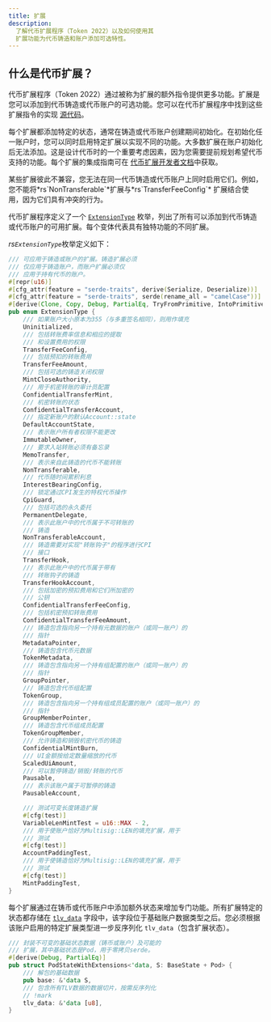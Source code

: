```yaml
---
title: 扩展
description:
  了解代币扩展程序（Token 2022）以及如何使用其
  扩展功能为代币铸造和账户添加可选特性。
---
```


## 什么是代币扩展？

代币扩展程序（Token
2022）通过被称为扩展的额外指令提供更多功能。扩展是您可以添加到代币铸造或代币账户的可选功能。您可以在代币扩展程序中找到这些扩展指令的实现
[源代码](https://github.com/solana-program/token-2022/tree/main/program/src/extension)。

每个扩展都添加特定的状态，通常在铸造或代币账户创建期间初始化。在初始化任一账户时，您可以同时启用特定扩展以实现不同的功能。大多数扩展在账户初始化后无法添加。这是设计代币时的一个重要考虑因素，因为您需要提前规划希望代币支持的功能。每个扩展的集成指南可在
[代币扩展开发者文档](/developers/guides/token-extensions/getting-started)中获取。

<Callout type="info">
  某些扩展彼此不兼容，您无法在同一代币铸造或代币账户上同时启用它们。例如，您不能将*rs`NonTransferable`*&#x6269;展与*rs`TransferFeeConfig`*
  扩展结合使用，因为它们具有冲突的行为。
</Callout>

代币扩展程序定义了一个
[`ExtensionType`](https://github.com/solana-program/token-2022/blob/efd0c957fefbd79882d77df5fb2dac88c001249c/program/src/extension/mod.rs#L1059)
枚举，列出了所有可以添加到代币铸造或代币账户的可用扩展。每个变体代表具有独特功能的不同扩展。

*rs`ExtensionType`*&#x679A;举定义如下：

```rust title="Token Extensions"
/// 可应用于铸造或账户的扩展。铸造扩展必须
/// 仅应用于铸造账户，而账户扩展必须仅
/// 应用于持有代币的账户。
#[repr(u16)]
#[cfg_attr(feature = "serde-traits", derive(Serialize, Deserialize))]
#[cfg_attr(feature = "serde-traits", serde(rename_all = "camelCase"))]
#[derive(Clone, Copy, Debug, PartialEq, TryFromPrimitive, IntoPrimitive)]
pub enum ExtensionType {
    /// 如果账户大小原本为355（与多重签名相同），则用作填充
    Uninitialized,
    /// 包括转账费率信息和相应的提取
    /// 和设置费用的权限
    TransferFeeConfig,
    /// 包括预扣的转账费用
    TransferFeeAmount,
    /// 包括可选的铸造关闭权限
    MintCloseAuthority,
    /// 用于机密转账的审计员配置
    ConfidentialTransferMint,
    /// 机密转账的状态
    ConfidentialTransferAccount,
    /// 指定新账户的默认Account::state
    DefaultAccountState,
    /// 表示账户所有者权限不能更改
    ImmutableOwner,
    /// 要求入站转账必须有备忘录
    MemoTransfer,
    /// 表示来自此铸造的代币不能转账
    NonTransferable,
    /// 代币随时间累积利息
    InterestBearingConfig,
    /// 锁定通过CPI发生的特权代币操作
    CpiGuard,
    /// 包括可选的永久委托
    PermanentDelegate,
    /// 表示此账户中的代币属于不可转账的
    /// 铸造
    NonTransferableAccount,
    /// 铸造需要对实现"转账钩子"的程序进行CPI
    /// 接口
    TransferHook,
    /// 表示此账户中的代币属于带有
    /// 转账钩子的铸造
    TransferHookAccount,
    /// 包括加密的预扣费用和它们所加密的
    /// 公钥
    ConfidentialTransferFeeConfig,
    /// 包括机密预扣转账费用
    ConfidentialTransferFeeAmount,
    /// 铸造包含指向另一个持有元数据的账户（或同一账户）的
    /// 指针
    MetadataPointer,
    /// 铸造包含代币元数据
    TokenMetadata,
    /// 铸造包含指向另一个持有组配置的账户（或同一账户）的
    /// 指针
    GroupPointer,
    /// 铸造包含代币组配置
    TokenGroup,
    /// 铸造包含指向另一个持有组成员配置的账户（或同一账户）的
    /// 指针
    GroupMemberPointer,
    /// 铸造包含代币组成员配置
    TokenGroupMember,
    /// 允许铸造和销毁机密代币的铸造
    ConfidentialMintBurn,
    /// UI金额按给定数量缩放的代币
    ScaledUiAmount,
    /// 可以暂停铸造/销毁/转账的代币
    Pausable,
    /// 表示该账户属于可暂停的铸造
    PausableAccount,

    /// 测试可变长度铸造扩展
    #[cfg(test)]
    VariableLenMintTest = u16::MAX - 2,
    /// 用于使账户恰好为Multisig::LEN的填充扩展，用于
    /// 测试
    #[cfg(test)]
    AccountPaddingTest,
    /// 用于使铸造恰好为Multisig::LEN的填充扩展，用于
    /// 测试
    #[cfg(test)]
    MintPaddingTest,
}
```

每个扩展通过在铸币或代币账户中添加额外状态来增加专门功能。所有扩展特定的状态都存储在
[`tlv_data`](https://github.com/solana-program/token-2022/blob/efd0c957fefbd79882d77df5fb2dac88c001249c/program/src/extension/mod.rs#L546)
字段中，该字段位于基础账户数据类型之后。您必须根据该账户启用的特定扩展类型进一步反序列化
`tlv_data`（包含扩展状态）。

```rust title="Token Extensions"
/// 封装不可变的基础状态数据（铸币或账户）及可能的
/// 扩展，其中基础状态是Pod，用于零拷贝serde。
#[derive(Debug, PartialEq)]
pub struct PodStateWithExtensions<'data, S: BaseState + Pod> {
    /// 解包的基础数据
    pub base: &'data S,
    /// 包含所有TLV数据的数据切片，按需反序列化
    // !mark
    tlv_data: &'data [u8],
}
```
